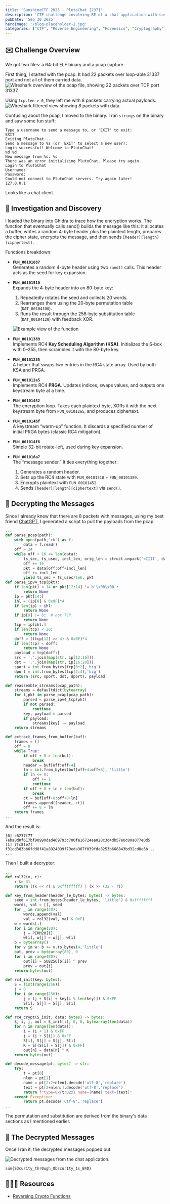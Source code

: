 ```yaml
---
title: 'SunshineCTF 2025 - PlutoChat [237]'
description: 'CTF challenge involving RE of a chat application with custom encryption.'
pubDate: 'Sep 30 2025'
heroImage: '/blog-placeholder-2.jpg'
categories: ["CTF", "Reverse Engineering", "Forensics", "Cryptography"]
---
```


## ✉️  Challenge Overview
We got two files: a 64-bit ELF binary and a pcap capture.

First thing, I started with the pcap. It had 22 packets over loop-able 31337 port and not all of them carried data. 
<img src="/assets/image/sunshine2025-pluto/22-packets.png" alt="Wireshark overview of the pcap file, showing 22 packets over TCP port 31337." />

Using `tcp.len > 0`, they left me with 8 packets carrying actual payloads.
<img src="/assets/image/sunshine2025-pluto/8-packets.png" alt="Wireshark filtered view showing 8 packets with data." />

Confusing about the pcap, I moved to the binary. I ran `strings` on the binary and saw some fun stuff:

```
Type a username to send a message to, or 'EXIT' to exit:
EXIT
Exiting PlutoChat...
Send a message to %s (or 'EXIT' to select a new user):
Login successful! Welcome to PlutoChat!
%d %d
New message from %s: %s
There was an error initializing PlutoChat. Please try again.
Login to PlutoChat
Username:
Password:
Could not connect to PlutoChat servers. Try again later!
127.0.0.1
```

Looks like a chat client.

## 🧠 Investigation and Discovery

I loaded the binary into Ghidra to trace how the encryption works. The function that eventually calls send() builds the message like this: it allocates a buffer, writes a random 4-byte header plus the plaintext length, prepares the cipher state, encrypts the message, and then sends `[header][length][ciphertext]`.

Functions breakdown:

- **`FUN_00101687`**  
  Generates a random 4-byte header using two `rand()` calls. This header acts as the seed for key expansion.  

- **`FUN_00101510`**  
  Expands the 4-byte header into an 80-byte key:  
  1. Repeatedly rotates the seed and collects 20 words.  
  2. Rearranges them using the 20-byte permutation table (`DAT_00104100`).  
  3. Runs the result through the 256-byte substitution table (`DAT_00104120`) with feedback XOR.  

  ![Example view of the function](/assets/image/sunshine2025-pluto/func-ghidra.png)  

- **`FUN_00101389`**  
  Implements RC4 **Key Scheduling Algorithm (KSA)**. Initializes the S-box with 0–255, then scrambles it with the 80-byte key.  

- **`FUN_00101285`**  
  A helper that swaps two entries in the RC4 state array. Used by both KSA and PRGA.  

- **`FUN_001012e5`**  
  Implements RC4 **PRGA**. Updates indices, swaps values, and outputs one keystream byte at a time.  

- **`FUN_00101452`**  
  The encryption loop. Takes each plaintext byte, XORs it with the next keystream byte from `FUN_001012e5`, and produces ciphertext.  

- **`FUN_001014bf`**  
  A keystream “warm-up” function. It discards a specified number of initial PRGA bytes (classic RC4 mitigation).  

- **`FUN_001014f8`**  
  Simple 32-bit rotate-left, used during key expansion.  

- **`FUN_001016a7`**  
  The “message sender.” It ties everything together:  
  1. Generates a random header.  
  2. Sets up the RC4 state with `FUN_00101510` + `FUN_00101389`.  
  3. Encrypts plaintext with `FUN_00101452`.  
  4. Sends `[header][length][ciphertext]` via `send()`.  


## 🔧 Decrypting the Messages

Since I already knew that there are 8 packets with messages, using my best friend [ChatGPT](https://chatgpt.com/), I generated a script to pull the payloads from the pcap:

```python
...
def parse_pcap(path):
    with open(path,'rb') as f:
        data = f.read()
    off = 24
    while off + 16 <= len(data):
        ts_sec, ts_usec, incl_len, orig_len = struct.unpack('<IIII', data[off:off+16])
        off += 16
        pkt = data[off:off+incl_len]
        off += incl_len
        yield ts_sec + ts_usec/1e6, pkt
def parse_ipv4_tcp(pkt):
    if len(pkt) < 14 or pkt[12:14] != b'\x08\x00':
        return None
    ip = pkt[14:]
    ihl = (ip[0] & 0x0F)*4
    if len(ip) < ihl:
        return None
    if ip[9] != 6:  # not TCP
        return None
    tcp = ip[ihl:]
    if len(tcp) < 20:
        return None
    doff = ((tcp[12] >> 4) & 0x0F)*4
    if len(tcp) < doff:
        return None
    payload = tcp[doff:]
    src = '.'.join(map(str, ip[12:16]))
    dst = '.'.join(map(str, ip[16:20]))
    sport = int.from_bytes(tcp[0:2],'big')
    dport = int.from_bytes(tcp[2:4],'big')
    return (src, sport, dst, dport), payload

def reassemble_streams(pcap_path):
    streams = defaultdict(bytearray)
    for t,pkt in parse_pcap(pcap_path):
        parsed = parse_ipv4_tcp(pkt)
        if not parsed:
            continue
        key, payload = parsed
        if payload:
            streams[key] += payload
    return streams

def extract_frames_from_buffer(buf):
    frames = []
    off = 0
    while True:
        if off + 8 > len(buf):
            break
        header = buf[off:off+4]
        ln = int.from_bytes(buf[off+4:off+8], 'little')
        if ln <= 0:
            off += 1
            continue
        if off + 8 + ln > len(buf):
            break
        ct = buf[off+8:off+8+ln]
        frames.append((header, ct))
        off += 8 + ln
    return frames
...
```

And the result is:
```
[0] c6237f77 7eba8d0f617bf90990dad469793c700fa16724ea028c3d4db57e0c80a077e0d5
[1] 7fc8fe7f f31cd383bb6fdd8f41a8924099f79eda967f039fda8253b668843bd32cd8e6b...
...
```

Then I built a decryptor:

```python
...
def rol32(x, r):
    r &= 31
    return ((x << r) & 0xffffffff) | (x >> (32 - r))

def key_from_header(header_le_bytes: bytes) -> bytes:
    seed = int.from_bytes(header_le_bytes, 'little') & 0xffffffff
    words, val = [], seed
    for _ in range(20):
        words.append(val)
        val = rol32(val, val & 0xF)
    w = words[:]
    for i in range(20):
        j = PERM20[i]
        w[i], w[j] = w[j], w[i]
    b = bytearray()
    for v in w: b += v.to_bytes(4,'little')
    out, prev = bytearray(80), 0
    for i in range(80):
        out[i] = SUB256[b[i]] ^ prev
        prev = out[i]
    return bytes(out)

def rc4_init(key: bytes):
    S = list(range(256))
    j = 0
    for i in range(256):
        j = (j + S[i] + key[i % len(key)]) & 0xFF
        S[i], S[j] = S[j], S[i]
    return S

def rc4_crypt(S_init, data: bytes) -> bytes:
    S, i, j, out = S_init[:], 0, 0, bytearray(len(data))
    for n in range(len(data)):
        i = (i + 1) & 0xFF
        j = (j + S[i]) & 0xFF
        S[i], S[j] = S[j], S[i]
        K = S[(S[i] + S[j]) & 0xFF]
        out[n] = data[n] ^ K
    return bytes(out)

def decode_message(pt: bytes) -> str:
    try:
        t = pt[0]
        nlen = pt[1]
        name = pt[2:2+nlen].decode('utf-8','replace')
        text = pt[2+nlen:].decode('utf-8','replace')
        return f"type=0x{t:02x} name={name} text={text}"
    except Exception:
        return pt.decode('utf-8','replace')
...
```

The permutation and substitution are derived from the binary's data sections as I mentioned earlier.

## 🎉 The Decrypted Messages

Once I ran it, the decrypted messages popped out.

<img src="/assets/image/sunshine2025-pluto/flag.png" alt="Decrypted messages from the chat application." />

```
sun{S3cur1ty_thr0ugh_Obscur1ty_1s_B4D}
```

## 🧙🏻‍♀️ Resources

- [Reversing Crypto Functions](https://goggleheadedhacker.com/blog/post/reversing-crypto-functions)

